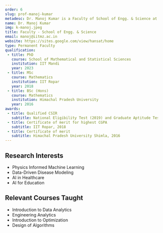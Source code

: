 ```yaml
---
order: 6
slug: prof-manoj-kumar
metadesc: Dr. Manoj Kumar is a Faculty of School of Engg. & Science at IIT Madras Zanzibar. Learn More.
name: Dr. Manoj Kumar
img: k-manoj.jpeg
title: Faculty - School of Engg. & Science
email: manoj@iitmz.ac.in
website: https://sites.google.com/view/hansat/home
type: Permanent Faculty
qualification:
 - title: PhD
   course: School of Mathematical and Statistical Sciences
   institution: IIT Mandi
   year: 2023
 - title: MSc
   course: Mathematics
   institution: IIT Ropar
   year: 2018
 - title: BSc (Hons)
   course: Mathematics
   institution: Himachal Pradesh University
   year: 2016
awards:
 - title: Qualified CSIR
   subtitle: National Eligibility Test (2019) and Graduate Aptitude Test in Engineering (GATE-2018)
 - title: Certificate of merit for highest CGPA
   subtitle: IIT Ropar, 2018
 - title: Certificate of merit
   subtitle: Himachal Pradesh University Shimla, 2016
---
```


<section>
    <h2>Research Interests</h2>
    <ul>
        <li>Physics Informed Machine Learning</li>
        <li>Data-Driven Disease Modeling</li>
        <li>AI in Healthcare</li>
        <li>AI for Education</li>
    </ul>
</section>

<section>
    <h2>Relevant Courses Taught</h2>
    <ul>
        <li>Introduction to Data Analytics</li>
        <li>Engineering Analytics</li>
        <li>Introduction to Optimization</li>
        <li>Design of Algorithms</li>
    </ul>
</section>

<Papers>
    <Paper
        title="Analysis of generalization capacities of Neural Ordinary Differential Equations"
        authors={["M. Kumar", "M. Verma"]}
        publisher="Transactions on Machine Learning Research"
        year="2025"
    />
    <Paper
        title="Accelerated MRI Reconstruction: Evaluating Physics-Informed Sampling Against Learning-Based Methods"
        authors={["Vincent, P.", "Kumar, M.,"]}
        publisher="Proceedings of the IEEE 15th International Conference on Intelligent Systems: Theories and Applications (SITA 2025)."
        year="2025"
    />
    <Paper
        title="Analysis of a mathematical model for malaria using data-driven approach"
        authors={["A. Rajnarayanan", "M. Kumar", "A. Tridane"]}
        publisher="Scientific Reports"
        year="2025"
    />
    <Paper
        title="Modelling and prevention of crime using age-structure and law enforcement"
        authors={["M. Kumar", "S. Abbas"]}
        publisher="J. Math. Anal. Appl., 519 126849"
        year="2023"
    />
    <Paper
        title="Diffusive size-structured population model with time-varying diffusion rate"
        authors={["M. Kumar", "S. Abbas"]}
        publisher="Discrete Contin. Dyn. Syst. Ser. B, 28, 1414-1435"
        year="2023"
    />
    <Paper
        title="Analysis of Diffusive Size-Structured Population Model and Optimal Birth Control"
        authors={["M. Kumar", "S. Abbas"]}
        publisher="Evol. Equ. Control Theory, 12, 423-445"
        year="2023"
    />
    <Paper
        title="Global Dynamics of an Age-Structured Model for HIV Viral Dynamics with Latently Infected T Cells"
        authors={["M. Kumar", "S. Abbas"]}
        publisher="Math. Comput. Simulation. 198, 237-252"
        year="2022"
    />
    <Paper
        title="Analysis of steady-state solutions to an age-structured SEQIR model with optimal vaccination"
        authors={["M. Kumar", "S. Abbas"]}
        publisher="Math. Methods Appl. Sci., 45, 10718-10735"
        year="2022"
    />
</Papers>
